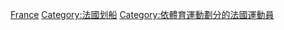 {{Commons category|Rowers from France}}

[[Category:各國划船運動員|France]]
[[Category:法國划船|Category:法國划船]]
[[Category:依體育運動劃分的法國運動員|Category:依體育運動劃分的法國運動員]]